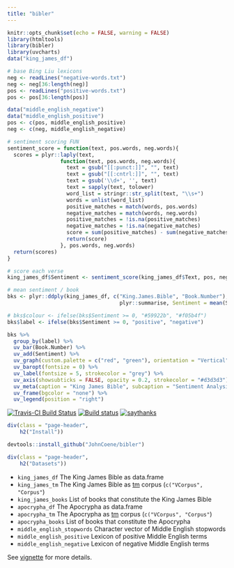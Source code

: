 ```yaml
---
title: "bibler"
---
```


```r
knitr::opts_chunk$set(echo = FALSE, warning = FALSE)
library(htmltools)
library(bibler)
library(uvcharts)
data("king_james_df")
```

```r
# base Bing Liu lexicons
neg <- readLines("negative-words.txt")
neg <- neg[36:length(neg)]
pos <- readLines("positive-words.txt")
pos <- pos[36:length(pos)]

data("middle_english_negative")
data("middle_english_positive")
pos <- c(pos, middle_english_positive)
neg <- c(neg, middle_english_negative)

# sentiment scoring FUN
sentiment_score = function(text, pos.words, neg.words){
  scores = plyr::laply(text,
                 function(text, pos.words, neg.words){
                   text = gsub("[[:punct:]]", "", text)
                   text = gsub("[[:cntrl:]]", "", text)
                   text = gsub('\\d+', '', text)
                   text = sapply(text, tolower)
                   word_list = stringr::str_split(text, "\\s+")
                   words = unlist(word_list)
                   positive_matches = match(words, pos.words)
                   negative_matches = match(words, neg.words)
                   positive_matches = !is.na(positive_matches)
                   negative_matches = !is.na(negative_matches)
                   score = sum(positive_matches) - sum(negative_matches)
                   return(score)
                 }, pos.words, neg.words)
  return(scores)
}

# score each verse
king_james_df$Sentiment <- sentiment_score(king_james_df$Text, pos, neg)

# mean sentiment / book
bks <- plyr::ddply(king_james_df, c("King.James.Bible", "Book.Number"),
                                    plyr::summarise, Sentiment = mean(Sentiment))

# bks$colour <- ifelse(bks$Sentiment >= 0, "#59922b", "#f05b4f")
bks$label <- ifelse(bks$Sentiment >= 0, "positive", "negative")

bks %>% 
  group_by(label) %>% 
  uv_bar(Book.Number) %>% 
  uv_add(Sentiment) %>% 
  uv_graph(custom.palette = c("red", "green"), orientation = "Vertical") %>% 
  uv_baropt(fontsize = 0) %>% 
  uv_label(fontsize = 5, strokecolor = "grey") %>% 
  uv_axis(showsubticks = FALSE, opacity = 0.2, strokecolor = "#d3d3d3") %>% 
  uv_meta(caption = "King James Bible", subcaption = "Sentiment Analysis", hlabel = "Book Number", vlabel = "Sentiment Score") %>% 
  uv_frame(bgcolor = "none") %>% 
  uv_legend(position = "right")
```

[![Travis-CI Build Status](https://travis-ci.org/JohnCoene/bibler.svg?branch=master)](https://travis-ci.org/JohnCoene/bibler) [![Build status](https://ci.appveyor.com/api/projects/status/fgqivf16f1u7jrug/branch/master?svg=true)](https://ci.appveyor.com/project/JohnCoene/bibler/branch/master)
[![saythanks](https://img.shields.io/badge/say-thanks-ff69b4.svg)](https://saythanks.io/to/JohnCoene)

```r
div(class = "page-header",
    h2("Install"))
```

```r
devtools::install_github("JohnCoene/bibler")
```

```r
div(class = "page-header",
    h2("Datasets"))
```

* `king_james_df` The King James Bible as data.frame
* `king_james_tm` The King James Bible as [tm](https://cran.r-project.org/package=tm) corpus (`c("VCorpus", "Corpus"`)
* `king_james_books` List of books that constitute the King James Bible
* `apocrypha_df` The Apocrypha as data.frame
* `apocrypha_tm` The Apocrypha as [tm](https://cran.r-project.org/package=tm) corpus (`c("VCorpus", "Corpus"`)
* `apocrypha_books` List of books that constitute the Apocrypha
* `middle_english_stopwords` Character vector of Middle English stopwords
* `middle_english_positive` Lexicon of positive Middle English terms
* `middle_english_negative` Lexicon of negative Middle English terms

See [vignette](packages/bibler/examples.html) for more details.